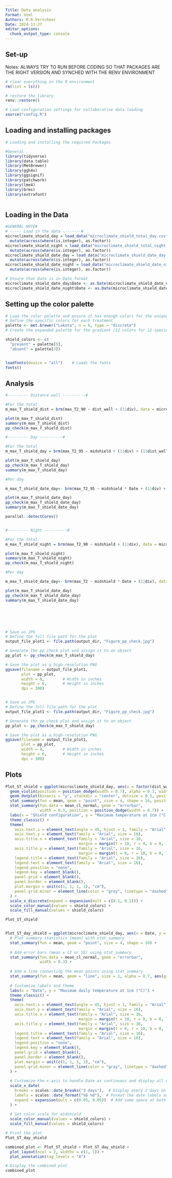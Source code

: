 ```yaml
---
Title: Data analysis
Format: html
Authors: M.R.Verschoor
Date: 2024-11-27
editor_options: 
  chunk_output_type: console
---
```


## Set-up

Notes: ALWAYS TRY TO RUN BEFORE CODING SO THAT PACKAGES ARE THE RIGHT VERSION AND SYNCHED WITH THE RENV ENVIRONMENT

```r

# clear everything in the R environment
rm(list = ls())

# restore the library
renv::restore()

# Load configuration settings for collaborative data loading
source("config.R")  

```


## Loading and installing packages

```r

# Loading and installing the required Packages

#General
library(tidyverse)
library(data.table)
library(MetBrewer)
library(ggh4x)
library(ggsignif)
library(patchwork)
library(lme4)
library(brms)
library(extrafont)



```

## Loading in the Data 

```r

#GENERAL NOTE# 
# ----- Load in the data --------# 
microclimate_shield_day = load_data("microclimate_shield_total_day.csv") |> 
  mutate(across(where(is.integer), as.factor))
microclimate_shield_night = load_data("microclimate_shield_total_night.csv")|> 
  mutate(across(where(is.integer), as.factor))
microclimate_shield_date_day = load_data("microclimate_shield_date_day.csv")|> 
  mutate(across(where(is.integer), as.factor))
microclimate_shield_date_night = load_data("microclimate_shield_date_night.csv")|> 
  mutate(across(where(is.integer), as.factor))

# Ensure that Date is in Date format
microclimate_shield_date_day$Date <- as.Date(microclimate_shield_date_day$Date)
microclimate_shield_date_night$Date <- as.Date(microclimate_shield_date_night$Date)

```

## Setting up the color palette

```r

# Load the color palette and ensure it has enough colors for the unique levels in `treatment`
# Define the specific colors for each treatment
palette <- met.brewer("Lakota", n = 6, type = "discrete")
# Create the expanded palette for the gradient (12 colors for 12 species)

shield_colors <- c(
  "present" = palette[5],
  "absent" = palette[3])


loadfonts(device = "all")    # Loads the fonts
fonts()
```

## Analysis

```r

#--------- Distance wall ----------# 

#For the total
m_max_T_shield_dist = brm(max_T2_90 ~ dist_wall + (1|div), data = microclimate_shield_day)

plot(m_max_T_shield_dist)
summary(m_max_T_shield_dist)
pp_check(m_max_T_shield_dist)

#--------- Day ----------# 

#For the total
m_max_T_shield_day = brm(max_T2_95 ~ midshield + (1|div) + (1|dist_wall), data = microclimate_shield_day)

plot(m_max_T_shield_day)
pp_check(m_max_T_shield_day)
summary(m_max_T_shield_day)

#Per day

m_max_T_shield_date_day<- brm(max_T2_95 ~ midshield * Date + (1|div) + (1|dist_wall), data = microclimate_shield_date_day)

plot(m_max_T_shield_date_day)
pp_check(m_max_T_shield_date_day)
summary(m_max_T_shield_date_day)

parallel::detectCores()


#--------- Night ----------# 

#For the total
m_max_T_shield_night = brm(max_T2_90 ~ midshield + (1|div), data = microclimate_shield_night)

plot(m_max_T_shield_night)
summary(m_max_T_shield_night)
pp_check(m_max_T_shield_night)

#Per day

m_max_T_shield_date_day<- brm(max_T2 ~ midshield * Date + (1|div), data = microclimate_shield_date_day)

plot(m_max_T_shield_date_day)
pp_check(m_max_T_shield_date_day)
summary(m_max_T_shield_date_day)






# Save as JPG
# Define the full file path for the plot
output_file_plot1 <- file.path(output_dir, "Figure_pp_check.jpg")

# Generate the pp_check plot and assign it to an object
pp_plot <- pp_check(m_max_T_shield_day)

# Save the plot as a high-resolution PNG
ggsave(filename = output_file_plot1, 
       plot = pp_plot, 
       width = 8,        # Width in inches
       height = 6,       # Height in inches
       dpi = 300) 


# Save as JPG
# Define the full file path for the plot
output_file_plot1 <- file.path(output_dir, "Figure_pp_check.jpg")

# Generate the pp_check plot and assign it to an object
pp_plot <- pp_check(m_max_T_shield_day)

# Save the plot as a high-resolution PNG
ggsave(filename = output_file_plot1, 
       plot = pp_plot, 
       width = 8,        # Width in inches
       height = 6,       # Height in inches
       dpi = 300) 

```

## Plots

```r

Plot_ST_shield = ggplot(microclimate_shield_day, aes(x = factor(dist_wall, levels = c('1', '2', '3', '4')), y = max_T2_95, color = dist_wall, fill = dist_wall)) +
  geom_violin(position = position_dodge(width = 0.7), alpha = 0.3, width = 0.6) +
  geom_dotplot(binaxis = "y", stackdir = "center", dotsize = 0.5, position = position_dodge(width = 0.7), alpha = 0.3) + # Adjusted dot size and position
  stat_summary(fun = mean, geom = "point", size = 4, shape = 16, position = position_dodge(width = 0.7)) +
  stat_summary(fun.data = mean_cl_normal, geom = "errorbar", 
               width = 0.3, position = position_dodge(width = 0.7)) +
  labs(x = "Shield configuration", y = "Maximum temperature at 1cm (°C)") +
  theme_classic() +
  theme(
    axis.text.x = element_text(angle = 45, hjust = 1, family = "Arial", size = 16),
    axis.text.y = element_text(family = "Arial", size = 16),
    axis.title.x = element_text(family = "Arial", size = 16,
                                margin = margin(t = 10, r = 0, b = 0, l = 0)), # Adds 10 units of space to the bottom,
    axis.title.y = element_text(family = "Arial", size = 16, 
                                margin = margin(t = 0, r = 10, b = 0, l = 0)), # Adds 10 units of space to the right
    legend.title = element_text(family = "Arial", size = 16),
    legend.text = element_text(family = "Arial", size = 16),
    legend.position = "none",
    legend.key = element_blank(),
    panel.grid = element_blank(),
    panel.border = element_blank(),
    plot.margin = unit(c(1, 1, 1, 1), "cm"),
    panel.grid.minor = element_line(color = "gray", linetype = "dashed", size = 0.5) # Add minor gridlines
  ) +
  scale_x_discrete(expand = expansion(mult = c(0.1, 0.1))) +
  scale_color_manual(values = shield_colors) +
  scale_fill_manual(values = shield_colors) 

Plot_ST_shield


Plot_ST_day_shield = ggplot(microclimate_shield_day, aes(x = Date, y = max_T2, color = midshield, fill = midshield)) + 
  # Plot summary statistics (mean) with stat_summary
  stat_summary(fun = mean, geom = "point", size = 4, shape = 16) + 
  
  # Add error bars (mean ± CI or SE) using stat_summary
  stat_summary(fun.data = mean_cl_normal, geom = "errorbar", 
               width = 0.3) + 
  
  # Add a line connecting the mean points using stat_summary
  stat_summary(fun = mean, geom = "line", size = 1, alpha = 0.7, aes(group = midshield)) + 
  
  # Customize labels and theme
  labs(x = "Date", y = "Maximum daily temperature at 1cm (°C)") +
  theme_classic() +
  theme(
    axis.text.x = element_text(angle = 45, hjust = 1, family = "Arial", size = 16),
    axis.text.y = element_text(family = "Arial", size = 16),
    axis.title.x = element_text(family = "Arial", size = 16, 
                                margin = margin(t = 10, r = 0, b = 0, l = 0)),
    axis.title.y = element_text(family = "Arial", size = 16, 
                                margin = margin(t = 0, r = 10, b = 0, l = 0)), # Adds space between the label and axis
    legend.title = element_text(family = "Arial", size = 16),
    legend.text = element_text(family = "Arial", size = 16),
    legend.position = "none",
    legend.key = element_blank(),
    panel.grid = element_blank(),
    panel.border = element_blank(),
    plot.margin = unit(c(1, 1, 1, 1), "cm"),
    panel.grid.minor = element_line(color = "gray", linetype = "dashed", size = 0.5) # Add minor gridlines
  ) +
  
  # Customize the x-axis to handle Date as continuous and display all dates
  scale_x_date(
    breaks = scales::date_breaks("3 days"),  # Display every 2 days on the x-axis
    labels = scales::date_format("%b %d"),  # Format the date labels as "Month Day"
    expand = expansion(mult = c(0.05, 0.05))  # Add some space at both ends of the plot
  ) +
  
  # Set color scale for midshield
  scale_color_manual(values = shield_colors) +
  scale_fill_manual(values = shield_colors)

# Print the plot
Plot_ST_day_shield

combined_plot <- Plot_ST_shield + Plot_ST_day_shield +
  plot_layout(ncol = 2, widths = c(1, 1)) + 
  plot_annotation(tag_levels = "A")

# Display the combined plot
combined_plot



```
